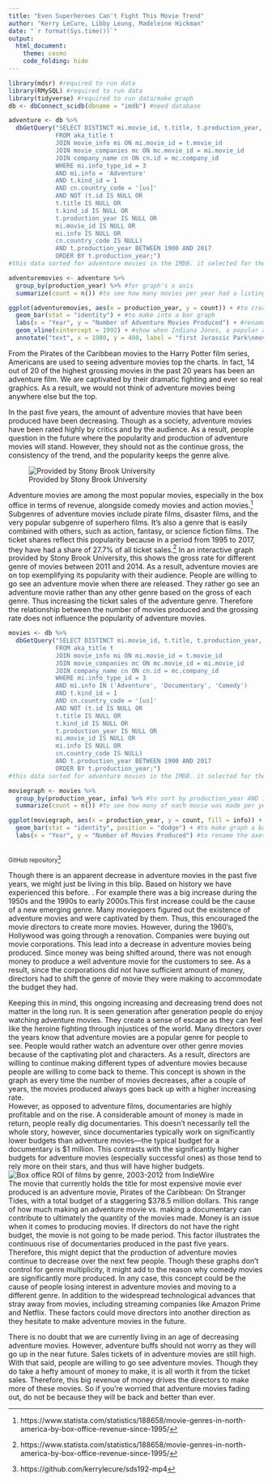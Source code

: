 ```yaml
---
title: "Even Superheroes Can't Fight This Movie Trend"
author: "Kerry LeCure, Libby Leung, Madeleine Hickman"
date: "`r format(Sys.time())`"
output:
  html_document:
    theme: cosmo
    code_folding: hide
---
```

```r
library(mdsr) #required to run data
library(RMySQL) #required to run data
library(tidyverse) #required to run data/make graph
db <- dbConnect_scidb(dbname = "imdb") #need database 
```
```r
adventure <- db %>% 
  dbGetQuery("SELECT DISTINCT mi.movie_id, t.title, t.production_year, mi.info
             FROM aka_title t
             JOIN movie_info mi ON mi.movie_id = t.movie_id
             JOIN movie_companies mc ON mc.movie_id = mi.movie_id
             JOIN company_name cn ON cn.id = mc.company_id
             WHERE mi.info_type_id = 3
             AND mi.info = 'Adventure'
             AND t.kind_id = 1
             AND cn.country_code = '[us]'
             AND NOT (t.id IS NULL OR
             t.title IS NULL OR
             t.kind_id IS NULL OR
             t.production_year IS NULL OR
             mi.movie_id IS NULL OR
             mi.info IS NULL OR
             cn.country_code IS NULL)
             AND t.production_year BETWEEN 1900 AND 2017
             ORDER BY t.production_year;")
#this data sorted for adventure movies in the IMDB. it selected for the genre of 'Adventure' and also for movies made in the US. it was sorted from 1900 to 2017 to see trends since a little before movies had sound to now. peces of data that had NULL or NA were filtered out
```
```r
adventuremovies <- adventure %>%
  group_by(production_year) %>% #for graph's x axis
  summarize(count = n()) #to see how many movies per year had a listing as an adventure movie
```
```r
ggplot(adventuremovies, aes(x = production_year, y = count)) + #to create axes
  geom_bar(stat = "identity") + #to make into a bar graph
  labs(x = "Year", y = "Number of Adventure Movies Produced") + #rename axes
  geom_vline(xintercept = 1992) + #show when Indiana Jones, a popular adventure movie, was made
  annotate("text", x = 1980, y = 400, label = "first Jurassic Park\nmovie produced") #to give context
```
From the Pirates of the Caribbean movies to the Harry Potter film series, Americans are used to seeing adventure movies top the charts. In fact, 14 out of 20 of the highest grossing movies in the past 20 years has been an adventure film. We are captivated by their dramatic fighting and ever so real graphics. As a result, we would not think of adventure movies being anywhere else but the top.

In the past five years, the amount of adventure movies that have been produced have been decreasing. Though as a society, adventure movies have been rated highly by critics and by the audience. As a result, people question in the future where the popularity and production of adventure movies will stand. However, they should not as the continue gross, the consistency of the trend, and the popularity keeps the genre alive. 

![Provided by Stony Brook University](www3.cs.stonybrook.edu/~skiena/591/final_projects/movie_gross/)

Adventure movies are among the most popular movies, especially in the box office in terms of revenue, alongside comedy movies and action movies.[^2] Subgenres of adventure movies include pirate films, disaster films, and the very popular subgenre of superhero films. It's also a genre that is easily combined with others, such as action, fantasy, or science fiction films. The ticket shares reflect this popularity because in a period from 1995 to 2017, they have had a share of 27.7% of all ticket sales.[^2] In an interactive graph provided by Stony Brook University, this shows the gross rate for different genre of movies between 2011 and 2014. As a result, adventure movies are on top exemplifying its popularity with their audience. People are willing to go see an adventure movie when there are released. They rather go see an adventure movie rather than any other genre based on the gross of each genre. Thus increasing the ticket sales of the adventure genre. Therefore the relationship between the number of movies produced and the grossing rate does not influence the popularity of adventure movies.

```r
movies <- db %>% 
  dbGetQuery("SELECT DISTINCT mi.movie_id, t.title, t.production_year, mi.info
             FROM aka_title t
             JOIN movie_info mi ON mi.movie_id = t.movie_id
             JOIN movie_companies mc ON mc.movie_id = mi.movie_id
             JOIN company_name cn ON cn.id = mc.company_id
             WHERE mi.info_type_id = 3
             AND mi.info IN ('Adventure', 'Documentary', 'Comedy')
             AND t.kind_id = 1
             AND cn.country_code = '[us]'
             AND NOT (t.id IS NULL OR
             t.title IS NULL OR
             t.kind_id IS NULL OR
             t.production_year IS NULL OR
             mi.movie_id IS NULL OR
             mi.info IS NULL OR
             cn.country_code IS NULL)
             AND t.production_year BETWEEN 1900 AND 2017
             ORDER BY t.production_year;")
#this data sorted for adventure movies in the IMDB. it selected for the genres of 'Adventure', 'Documentary', and 'Comedy' and also for movies made in the US. it was sorted from 1900 to 2017 to see trends since a little before movies had sound to now. peces of data that had NULL or NA were filtered out. this was in order to compare the three genres.
```
```r
moviegraph <- movies %>%
  group_by(production_year, info) %>% #to sort by production_year AND info
  summarize(count = n()) #to see how many of each movie was made per year
```
```r
ggplot(moviegraph, aes(x = production_year, y = count, fill = info)) + #to create axes and split the three genres up into their own categories in the legend
  geom_bar(stat = "identity", position = "dodge") + #to make graph a bar graph and have the bars next to one another
  labs(x = "Year", y = "Number of Movies Produced") #to rename the axes
```
</br><small>GitHub repository[^1]</small>

Though there is an apparent decrease in adventure movies in the past five years, we might just be living in this blip. Based on history we have experienced this before. . For example there was a big increase during the 1950s and the 1990s to early 2000s.This first increase could be the cause of a new emerging genre. Many moviegoers figured out the existence of adventure movies and were captivated by them. Thus, this encouraged the movie directors to create more movies. However, during the 1960’s, Hollywood was going through a renovation. Companies were buying out movie corporations.  This lead into a decrease in adventure movies being produced. Since money was being shifted around, there was not enough money to produce a well adventure movie for the customers to see. As a result, since the corporations did not have sufficient amount of money, directors had to shift the genre of movie they were making to accommodate the budget they had.

Keeping this in mind, this ongoing increasing and decreasing trend does not matter in the long run. It is seen generation after generation people do enjoy watching adventure movies. They create a sense of escape as they can feel like the heroine fighting through injustices of the world. Many directors over the years know that adventure movies are a popular genre for people to see. People would rather watch an adventure over other genre movies because of the captivating plot and characters. As a result, directors are willing to continue making different types of adventure movies because people are willing to come back to theme. This concept is shown in the graph as every time the number of movies decreases, after a couple of years, the movies produced always goes back up with a higher increasing rate. 
</br>However, as opposed to adventure films, documentaries are highly profitable and on the rise. A considerable amount of money is made in return, people really dig documentaries. This doesn't necessarily tell the whole story, however, since documentaries typically work on significantly lower budgets than adventure movies—the typical budget for a documentary is $1 million. This contrasts with the significantly higher budgets for adventure movies (especially successful ones) as those tend to rely more on their stars, and thus will have higher budgets. 
![Box office ROI of films by genre, 2003-2012 from IndieWire](http://dl9fvu4r30qs1.cloudfront.net/40/03/7b85079b4830928d0b87f28cca2c/return-on-investment-by-genre.jpg)
</br>
The movie that currently holds the title for most expensive movie ever produced is an adventure movie, Pirates of the Caribbean: On Stranger Tides, with a total budget of a staggering $378.5 million dollars. This range of how much making an adventure movie vs. making a documentary can contribute to ultimately the quantity of the movies made. Money is an issue when it comes to producing movies. If directors do not have the right budget, the movie is not going to be made period.  This factor illustrates the continuous rise of documentaries produced in the past five years. Therefore, this might depict that the production of adventure movies continue to decrease over the next few people. Though these graphs don’t control for genre multiplicity, it might add to the reason why comedy movies are significantly more produced. In any case, this concept could be the cause of people losing interest in adventure movies and moving to a different genre. In addition to the widespread technological advances that stray away from movies, including streaming companies like Amazon Prime and Netflix. These factors could move directors into another direction as they hesitate to make adventure movies in the future.

There is no doubt that we are currently living in an age of decreasing adventure movies. However, adventure buffs should not worry as they will go up in the near future. Sales tickets of in adventure movies are still high. With that said, people are willing to go see adventure movies. Though they do take a hefty amount of money to make, it is all worth it from the ticket sales. Therefore, this big revenue of money drives the directors to make more of these movies. So if you’re worried that adventure movies fading out, do not be because they will be back and better than ever.

[^1]: https://github.com/kerrylecure/sds192-mp4
[^2]: https://www.statista.com/statistics/188658/movie-genres-in-north-america-by-box-office-revenue-since-1995/